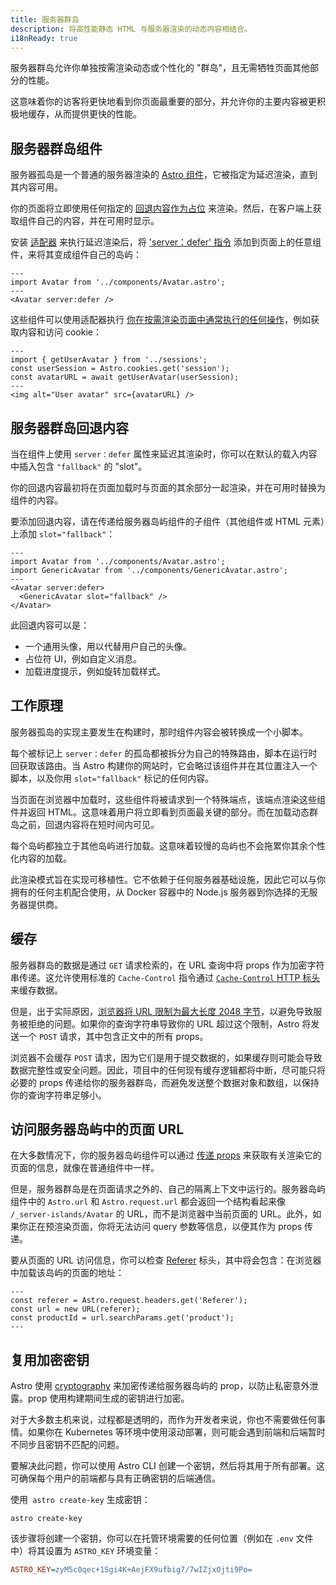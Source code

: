 ```yaml
---
title: 服务器群岛
description: 将高性能静态 HTML 与服务器渲染的动态内容相结合。
i18nReady: true
---
```


服务器群岛允许你单独按需渲染动态或个性化的 "群岛"，且无需牺牲页面其他部分的性能。

这意味着你的访客将更快地看到你页面最重要的部分，并允许你的主要内容被更积极地缓存，从而提供更快的性能。

## 服务器群岛组件

服务器孤岛是一个普通的服务器渲染的 [Astro 组件](/zh-cn/basics/astro-components/)，它被指定为延迟渲染，直到其内容可用。

你的页面将立即使用任何指定的 [回退内容作为占位](#服务器群岛回退内容) 来渲染。然后，在客户端上获取组件自己的内容，并在可用时显示。

安装 [适配器](/zh-cn/guides/on-demand-rendering/#服务器适配器) 来执行延迟渲染后，将 ['server：defer' 指令](/zh-cn/reference/directives-reference/#服务器端指令) 添加到页面上的任意组件，来将其变成组件自己的岛屿：

```astro title="src/pages/index.astro" "server:defer"
---
import Avatar from '../components/Avatar.astro';
---
<Avatar server:defer />
```

这些组件可以使用适配器执行 [你在按需渲染页面中通常执行的任何操作](/zh-cn/guides/on-demand-rendering/#on-demand-rendering-features)，例如获取内容和访问 cookie：

```astro title="src/components/Avatar.astro"
---
import { getUserAvatar } from '../sessions';
const userSession = Astro.cookies.get('session');
const avatarURL = await getUserAvatar(userSession);
---
<img alt="User avatar" src={avatarURL} />
```

## 服务器群岛回退内容

当在组件上使用 `server：defer` 属性来延迟其渲染时，你可以在默认的载入内容中插入包含 `"fallback"` 的 "slot"。

你的回退内容最初将在页面加载时与页面的其余部分一起渲染，并在可用时替换为组件的内容。

要添加回退内容，请在传递给服务器岛屿组件的子组件（其他组件或 HTML 元素）上添加 `slot="fallback"`：

```astro
---
import Avatar from '../components/Avatar.astro';
import GenericAvatar from '../components/GenericAvatar.astro';
---
<Avatar server:defer>
  <GenericAvatar slot="fallback" />
</Avatar>
```

此回退内容可以是：

- 一个通用头像，用以代替用户自己的头像。
- 占位符 UI，例如自定义消息。
- 加载进度提示，例如旋转加载样式。


## 工作原理

服务器孤岛的实现主要发生在构建时，那时组件内容会被转换成一个小脚本。

每个被标记上 `server：defer` 的孤岛都被拆分为自己的特殊路由，脚本在运行时回获取该路由。当 Astro 构建你的网站时，它会略过该组件并在其位置注入一个脚本，以及你用 `slot="fallback"` 标记的任何内容。

当页面在浏览器中加载时，这些组件将被请求到一个特殊端点，该端点渲染这些组件并返回 HTML。这意味着用户将立即看到页面最关键的部分。而在加载动态群岛之前，回退内容将在短时间内可见。

每个岛屿都独立于其他岛屿进行加载。这意味着较慢的岛屿也不会拖累你其余个性化内容的加载。

此渲染模式旨在实现可移植性。它不依赖于任何服务器基础设施，因此它可以与你拥有的任何主机配合使用，从 Docker 容器中的 Node.js 服务器到你选择的无服务器提供商。

## 缓存

服务器群岛的数据是通过 `GET` 请求检索的，在 URL 查询中将 props 作为加密字符串传递。这允许使用标准的 `Cache-Control` 指令通过 [`Cache-Control` HTTP 标头](https://developer.mozilla.org/zh-CN/docs/Web/HTTP/Headers/Cache-Control) 来缓存数据。

但是，出于实际原因，[浏览器将 URL 限制为最大长度 2048 字节](https://chromium.googlesource.com/chromium/src/+/master/docs/security/url_display_guidelines/url_display_guidelines.md#url-length)，以避免导致服务被拒绝的问题。如果你的查询字符串导致你的 URL 超过这个限制，Astro 将发送一个 `POST` 请求，其中包含正文中的所有 props。

浏览器不会缓存 `POST` 请求，因为它们是用于提交数据的，如果缓存则可能会导致数据完整性或安全问题。因此，项目中的任何现有缓存逻辑都将中断，尽可能只将必要的 props 传递给你的服务器群岛，而避免发送整个数据对象和数组，以保持你的查询字符串足够小。

## 访问服务器岛屿中的页面 URL

在大多数情况下，你的服务器岛屿组件可以通过 [传递 props](/zh-cn/basics/astro-components/#组件参数) 来获取有关渲染它的页面的信息，就像在普通组件中一样。

但是，服务器群岛是在页面请求之外的、自己的隔离上下文中运行的。服务器岛屿组件中的 `Astro.url` 和 `Astro.request.url` 都会返回一个结构看起来像 `/_server-islands/Avatar` 的 URL，而不是浏览器中当前页面的 URL。此外，如果你正在预渲染页面，你将无法访问 query 参数等信息，以便其作为 props 传递。

要从页面的 URL 访问信息，你可以检查 [Referer](https://developer.mozilla.org/zh-CN/docs/Web/HTTP/Headers/Referer) 标头，其中将会包含：在浏览器中加载该岛屿的页面的地址：

```astro
---
const referer = Astro.request.headers.get('Referer');
const url = new URL(referer);
const productId = url.searchParams.get('product');
---
```

## 复用加密密钥

Astro 使用 [cryptography](https://developer.mozilla.org/zh-CN/docs/Glossary/Cryptography) 来加密传递给服务器岛屿的 prop，以防止私密意外泄露。prop 使用构建期间生成的密钥进行加密。

对于大多数主机来说，过程都是透明的，而作为开发者来说，你也不需要做任何事情。如果你在 Kubernetes 等环境中使用滚动部署，则可能会遇到前端和后端暂时不同步且密钥不匹配的问题。

要解决此问题，你可以使用 Astro CLI 创建一个密钥，然后将其用于所有部署。这可确保每个用户的前端都与具有正确密钥的后端通信。

使用` astro create-key` 生成密钥：

```shell
astro create-key
```

该步骤将创建一个密钥，你可以在托管环境需要的任何位置（例如在 `.env` 文件中）将其设置为 `ASTRO_KEY` 环境变量：

```ini title=".env"
ASTRO_KEY=zyM5c0qec+1Sgi4K+AejFX9ufbig7/7wIZjxOjti9Po=
```
